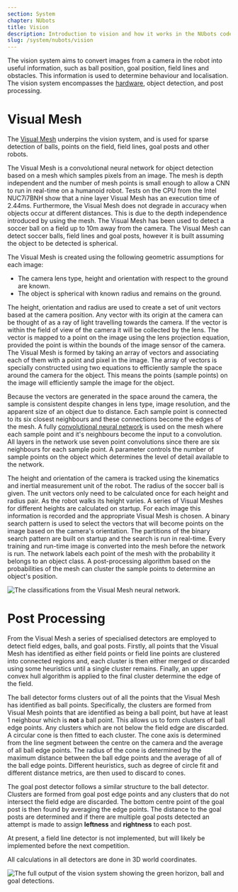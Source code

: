 ```yaml
---
section: System
chapter: NUbots
title: Vision
description: Introduction to vision and how it works in the NUbots codebase.
slug: /system/nubots/vision
---
```


The vision system aims to convert images from a camera in the robot into useful information, such as ball position, goal position, field lines and obstacles. This information is used to determine behaviour and localisation. The vision system encompasses the [hardware](/system/hardware/overview/#cameras), object detection, and post processing.

# Visual Mesh

The [Visual Mesh](https://doi.org/10.1007/978-3-030-27544-0_4) underpins the vision system, and is used for sparse detection of balls, points on the field, field lines, goal posts and other robots.

The Visual Mesh is a convolutional neural network for object detection based on a mesh which samples pixels from an image. The mesh is depth independent and the number of mesh points is small enough to allow a CNN to run in real-time on a humanoid robot. Tests on the CPU from the Intel NUC7i7BNH show that a nine layer Visual Mesh has an execution time of 2.44ms. Furthermore, the Visual Mesh does not degrade in accuracy when objects occur at different distances. This is due to the depth independence introduced by using the mesh. The Visual Mesh has been used to detect a soccer ball on a field up to 10m away from the camera. The Visual Mesh can detect soccer balls, field lines and goal posts, however it is built assuming the object to be detected is spherical.

The Visual Mesh is created using the following geometric assumptions for each image:

- The camera lens type, height and orientation with respect to the ground are known.
- The object is spherical with known radius and remains on the ground.

The height, orientation and radius are used to create a set of unit vectors based at the camera position. Any vector with its origin at the camera can be thought of as a ray of light travelling towards the camera. If the vector is within the field of view of the camera it will be collected by the lens. The vector is mapped to a point on the image using the lens projection equation, provided the point is within the bounds of the image sensor of the camera. The Visual Mesh is formed by taking an array of vectors and associating each of them with a point and pixel in the image. The array of vectors is specially constructed using two equations to efficiently sample the space around the camera for the object. This means the points (sample points) on the image will efficiently sample the image for the object.

Because the vectors are generated in the space around the camera, the sample is consistent despite changes in lens type, image resolution, and the apparent size of an object due to distance. Each sample point is connected to its six closest neighbours and these connections become the edges of the mesh. A fully [convolutional neural network](https://doi.org/10.1109/TPAMI.2016.2572683) is used on the mesh where each sample point and it's neighbours become the input to a convolution. All layers in the network use seven point convolutions since there are six neighbours for each sample point. A parameter controls the number of sample points on the object which determines the level of detail available to the network.

The height and orientation of the camera is tracked using the kinematics and inertial measurement unit of the robot. The radius of the soccer ball is given. The unit vectors only need to be calculated once for each height and radius pair. As the robot walks its height varies. A series of Visual Meshes for different heights are calculated on startup. For each image this information is recorded and the appropriate Visual Mesh is chosen. A binary search pattern is used to select the vectors that will become points on the image based on the camera's orientation. The partitions of the binary search pattern are built on startup and the search is run in real-time. Every training and run-time image is converted into the mesh before the network is run. The network labels each point of the mesh with the probability it belongs to an object class. A post-processing algorithm based on the probabilities of the mesh can cluster the sample points to determine an object's position.

![The classifications from the Visual Mesh neural network.](./images/vision-green-horizon-balls-detections.png 'The classifications from the Visual Mesh neural network.')

# Post Processing

From the Visual Mesh a series of specialised detectors are employed to detect field edges, balls, and goal posts. Firstly, all points that the Visual Mesh has identified as either field points or field line points are clustered into connected regions and, each cluster is then either merged or discarded using some heuristics until a single cluster remains. Finally, an upper convex hull algorithm is applied to the final cluster determine the edge of the field.

The ball detector forms clusters out of all the points that the Visual Mesh has identified as ball points. Specifically, the clusters are formed from Visual Mesh points that are identified as being a ball point, but have at least $1$ neighbour which is **not** a ball point. This allows us to form clusters of ball edge points. Any clusters which are not below the field edge are discarded. A circular cone is then fitted to each cluster. The cone axis is determined from the line segment between the centre on the camera and the average of all ball edge points. The radius of the cone is determined by the maximum distance between the ball edge points and the average of all of the ball edge points. Different heuristics, such as degree of circle fit and different distance metrics, are then used to discard to cones.

The goal post detector follows a similar structure to the ball detector. Clusters are formed from goal post edge points and any clusters that do not intersect the field edge are discarded. The bottom centre point of the goal post is then found by averaging the edge points. The distance to the goal posts are determined and if there are multiple goal posts detected an attempt is made to assign **leftness** and **rightness** to each post.

At present, a field line detector is not implemented, but will likely be implemented before the next competition.

All calculations in all detectors are done in 3D world coordinates.

![The full output of the vision system showing the green horizon, ball and goal detections.](./images/vision-balls-goals.png 'The full output of the vision system showing the green horizon, ball and goal detections.')
